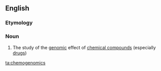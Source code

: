 ==English==
{{wikipedia}}
===Etymology===
{{prefix|chemo|genomics|lang=en}}

===Noun===
{{en-noun|-}}

#{{context|medicine|genetics|lang=en}} The study of the [[genomic]] effect of [[chemical compound]]s (especially [[drug]]s)

[[ta:chemogenomics]]